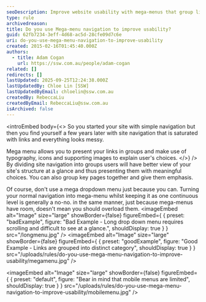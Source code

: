 ```yaml
---
seoDescription: Improve website usability with mega-menus that group links into categories, providing a clear site structure and meaningful choices.
type: rule
archivedreason:
title: Do you use Mega-menu navigation to improve usability?
guid: 62fb7234-3eff-4d68-ac5d-28cfe09d7c6e
uri: do-you-use-mega-menu-navigation-to-improve-usability
created: 2015-02-16T01:45:40.000Z
authors:
  - title: Adam Cogan
    url: https://ssw.com.au/people/adam-cogan
related: []
redirects: []
lastUpdated: 2025-09-25T12:24:38.000Z
lastUpdatedBy: Chloe Lin [SSW]
lastUpdatedByEmail: chloelin@ssw.com.au
createdBy: RebeccaLiu
createdByEmail: RebeccaLiu@ssw.com.au
isArchived: false
---
```


<introEmbed
  body={<>
So you started your site with simple navigation but then you find yourself a few years later with site navigation that is saturated with links and everything looks messy.

Mega menu allows you to present your links in groups and make use of typography, icons and supporting images to explain user's choices.
  </>}
/>
By dividing site navigation into groups users will have better view of your site's structure at a glance and thus presenting them with meaningful choices. You can also group key pages together and give them emphasis.

Of course, don't use a mega dropdown menu just because you can. Turning your normal navigation into mega-menu whilst keeping it as one continuous level is generally a no-no. in the same manner, just because mega-menus have room, doesn't mean you should overload them.
<imageEmbed
  alt="Image"
  size="large"
  showBorder={false}
  figureEmbed={ {
    preset: "badExample",
    figure: "Bad Example - Long drop down menu requires scrolling and difficult to see at a glance.",
    shouldDisplay: true
  } }
  src="/longmenu.jpg"
/>
<imageEmbed
  alt="Image"
  size="large"
  showBorder={false}
  figureEmbed={ {
    preset: "goodExample",
    figure: "Good Example - Links are grouped into distinct category",
    shouldDisplay: true
  } }
  src="/uploads/rules/do-you-use-mega-menu-navigation-to-improve-usability/megamenu.jpg"
/>


<imageEmbed
  alt="Image"
  size="large"
  showBorder={false}
  figureEmbed={ {
    preset: "default",
    figure: "Bear in mind that mobile menus are limited",
    shouldDisplay: true
  } }
  src="/uploads/rules/do-you-use-mega-menu-navigation-to-improve-usability/mobilemenu.jpg"
/>
